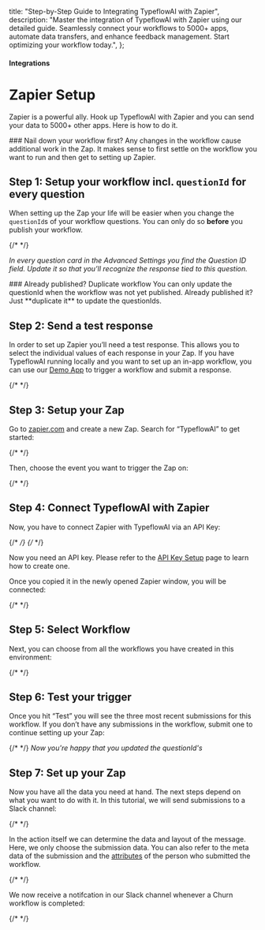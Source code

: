

  title: "Step-by-Step Guide to Integrating TypeflowAI with Zapier",
  description:
    "Master the integration of TypeflowAI with Zapier using our detailed guide. Seamlessly connect your workflows to 5000+ apps, automate data transfers, and enhance feedback management. Start optimizing your workflow today.",
};

#### Integrations

# Zapier Setup

Zapier is a powerful ally. Hook up TypeflowAI with Zapier and you can send your data to 5000+ other apps. Here is how to do it.

<Note>
  ### Nail down your workflow first? Any changes in the workflow cause additional work in the Zap. It makes
  sense to first settle on the workflow you want to run and then get to setting up Zapier.
</Note>

## Step 1: Setup your workflow incl. `questionId` for every question

When setting up the Zap your life will be easier when you change the `questionId`s of your workflow questions. You can only do so **before** you publish your workflow.

{/* <MdxImage
  src={UpdateQuestionId}
  alt="Update Question ID"
  quality="100"
  className="max-w-full rounded-lg sm:max-w-3xl"
/> */}

_In every question card in the Advanced Settings you find the Question ID field. Update it so that you’ll recognize the response tied to this question._

<Note>
  ### Already published? Duplicate workflow You can only update the questionId when the workflow was not yet
  published. Already published it? Just **duplicate it** to update the questionIds.
</Note>

## Step 2: Send a test response

In order to set up Zapier you’ll need a test response. This allows you to select the individual values of each response in your Zap. If you have TypeflowAI running locally and you want to set up an in-app workflow, you can use our [Demo App](/docs/contributing/demo) to trigger a workflow and submit a response.

{/* <MdxImage
  src={SubmitTestResponse}
  alt="Submit Test Response"
  quality="100"
  className="max-w-full rounded-lg sm:max-w-3xl"
/> */}

## Step 3: Setup your Zap

Go to [zapier.com](https://zapier.com) and create a new Zap. Search for “TypeflowAI” to get started:

{/* <MdxImage src={AddNewZap} alt="Add New Zap" quality="100" className="max-w-full rounded-lg sm:max-w-3xl" /> */}

Then, choose the event you want to trigger the Zap on:

{/* <MdxImage src={ChooseEvent} alt="Choose Event" quality="100" className="max-w-full rounded-lg sm:max-w-3xl" /> */}

## Step 4: Connect TypeflowAI with Zapier

Now, you have to connect Zapier with TypeflowAI via an API Key:

{/* <MdxImage
  src={ConnectWithFB1}
  alt="Connect with TypeflowAI - 1"
  quality="100"
  className="max-w-full rounded-lg sm:max-w-3xl"
/> */}
{/* <MdxImage
  src={ConnectWithFB2}
  alt="Connect with TypeflowAI - 2"
  quality="100"
  className="max-w-full rounded-lg sm:max-w-3xl"
/> */}

Now you need an API key. Please refer to the [API Key Setup](/docs/api/management/api-key-setup) page to learn how to create one.

Once you copied it in the newly opened Zapier window, you will be connected:

{/* <MdxImage
  src={SuccessConnection}
  alt="Successful Connection"
  quality="100"
  className="max-w-full rounded-lg sm:max-w-3xl"
/> */}

## Step 5: Select Workflow

Next, you can choose from all the workflows you have created in this environment:

{/* <MdxImage
  src={SelectWorkflow}
  alt="Select Workflow"
  quality="100"
  className="max-w-full rounded-lg sm:max-w-3xl"
/> */}

## Step 6: Test your trigger

Once you hit “Test” you will see the three most recent submissions for this workflow. If you don’t have any submissions in the workflow, submit one to continue setting up your Zap:

{/* <MdxImage
  src={TestSubmission}
  alt="Test Submission"
  quality="100"
  className="max-w-full rounded-lg sm:max-w-3xl"
/> */}
_Now you're happy that you updated the questionId's_

## Step 7: Set up your Zap

Now you have all the data you need at hand. The next steps depend on what you want to do with it. In this tutorial, we will send submissions to a Slack channel:

{/* <MdxImage
  src={SlackChannelMsg}
  alt="Slack Channel Message"
  quality="100"
  className="max-w-full rounded-lg sm:max-w-3xl"
/> */}

In the action itself we can determine the data and layout of the message. Here, we only choose the submission data. You can also refer to the meta data of the submission and the [attributes](/docs/attributes/why) of the person who submitted the workflow.

{/* <MdxImage src={SlackMsg} alt="Slack Message" quality="100" className="max-w-full rounded-lg sm:max-w-3xl" /> */}

We now receive a notifcation in our Slack channel whenever a Churn workflow is completed:

{/* <MdxImage
  src={ZapierMessage}
  alt="Zapier Message"
  quality="100"
  className="max-w-full rounded-lg sm:max-w-3xl"
/> */}
